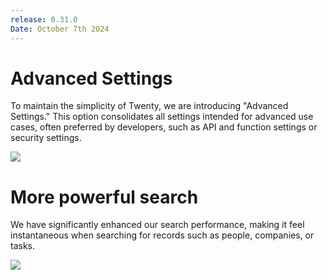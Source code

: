 ```yaml
---
release: 0.31.0
Date: October 7th 2024
---
```


# Advanced Settings

To maintain the simplicity of Twenty, we are introducing "Advanced Settings." This option consolidates all settings intended for advanced use cases, often preferred by developers, such as API and function settings or security settings.

![](/images/releases/0.31/0.31-advanced-settings.png)

# More powerful search

We have significantly enhanced our search performance, making it feel instantaneous when searching for records such as people, companies, or tasks.

![](/images/releases/0.31/0.31-search.png)